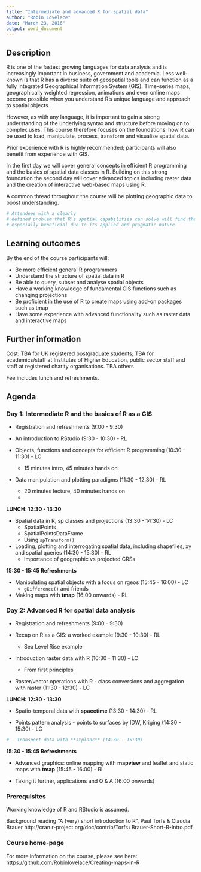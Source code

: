 ```yaml
---
title: "Intermediate and advanced R for spatial data"
author: "Robin Lovelace"
date: "March 23, 2016"
output: word_document
---
```


## Description

R is one of the fastest growing languages for data analysis and is increasingly
important in business, government and academia. Less well-known is that R has
a diverse suite of geospatial tools and can function as a fully integrated
Geographical Information System (GIS). Time-series maps, geographically
weighted regression, animations and even online maps become possible when
you understand R's unique language and approach to spatial objects.

However, as with any language, it is important to gain a strong understanding
of the underlying syntax and structure before moving on to complex uses. 
This course therefore focuses on the foundations: how R can be used to load,
manipulate, process, transform and visualise spatial data.

Prior experience with R is highly recommended;
participants will also benefit from experience with GIS.

In the first day we will cover general concepts in efficient R programming and the basics of spatial data classes in R. Building on this strong foundation the second day will cover advanced topics including raster data and the creation of interactive web-based maps using R.

A common thread throughout the course will be plotting geographic data to boost understanding.


```r
# Attendees with a clearly
# defined problem that R's spatial capabilities can solve will find the course
# especially beneficial due to its applied and pragmatic nature.
```

## Learning outcomes

By the end of the course participants will:

- Be more efficient general R programmers
- Understand the structure of spatial data in R
- Be able to query, subset and analyse spatial objects
- Have a working knowledge of fundamental GIS functions such as changing projections
- Be proficient in the use of R to create maps using add-on packages such as tmap
- Have some experience with advanced functionality such as raster data and interactive maps

## Further information

Cost: TBA for UK registered postgraduate students; TBA for academics/staff at Institutes of Higher Education, public sector staff and staff at registered charity organisations. TBA others

Fee includes lunch and refreshments.

## Agenda

### Day 1: Intermediate R and the basics of R as a GIS

- Registration and refreshments (9:00 - 9:30)

- An introduction to RStudio (9:30 - 10:30) - RL

- Objects, functions and concepts for efficient R programming (10:30 - 11:30) - LC
    - 15 minutes intro, 45 minutes hands on

- Data manipulation and plotting paradigms (11:30 - 12:30) - RL
    - 20 minutes lecture, 40 minutes hands on
    - 

**LUNCH: 12:30 - 13:30**

- Spatial data in R, sp classes and projections (13:30 - 14:30) - LC
    - SpatialPoints
    - SpatialPointsDataFrame
    - Using `spTransform()`

- Loading, plotting and interrogating spatial data, including shapefiles, xy and spatial queries (14:30 - 15:30) - RL
    - Importance of geographic vs projected CRSs

**15:30 - 15:45 Refreshments**

- Manipulating spatial objects with a focus on rgeos (15:45 - 16:00) - LC
    - `gDifference()` and friends

- Making maps with **tmap** (16:00 onwards) - RL

### Day 2: Advanced R for spatial data analysis

- Registration and refreshments (9:00 - 9:30)

- Recap on R as a GIS: a worked example (9:30 - 10:30) - RL
    - Sea Level Rise example 

- Introduction raster data with R (10:30 - 11:30) - LC
    - From first principles

- Raster/vector operations with R - class conversions and aggregation with raster (11:30 - 12:30) - LC

**LUNCH: 12:30 - 13:30**

- Spatio-temporal data with **spacetime** (13:30 - 14:30) - RL

- Points pattern analysis - points to surfaces by IDW, Kriging (14:30 - 15:30) - LC

```r
# - Transport data with **stplanr** (14:30 - 15:30)
```

**15:30 - 15:45 Refreshments**

- Advanced graphics: online mapping with **mapview** and leaflet and static maps with **tmap** (15:45 - 16:00) - RL

- Taking it further, applications and Q & A (16:00 onwards)

### Prerequisites

Working knowledge of R and RStudio is assumed.

Background reading “A (very) short introduction to R”, Paul Torfs & Claudia Brauer
http://cran.r-project.org/doc/contrib/Torfs+Brauer-Short-R-Intro.pdf

### Course home-page

For more information on the course, please see here: https://github.com/Robinlovelace/Creating-maps-in-R